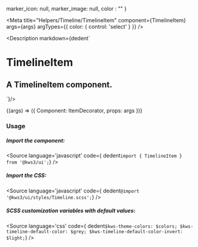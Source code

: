 
  marker_icon: null,
  marker_image: null,
  color : ""
}

<Version />

<Meta
  title="Helpers/Timeline/TimelineItem"
  component={TimelineItem}
  args={args}
  argTypes={{
    color: {
      control: 'select'
    }
  }}
/>

<Description markdown={dedent`
# TimelineItem
## A TimelineItem component.
`}/>

<Canvas>
  <Story
  name="TimelineItem"
  args={args}
  >
  {(args) => ({
    Component: ItemDecorator,
    props: args
  })}
  </Story>
</Canvas>

<ArgsTable story="TimelineItem" />


### Usage
##### Import the component:
<Source
  language='javascript'
  code={ dedent`import { TimelineItem } from '@kws3/ui';`}
/>

##### Import the CSS:
<Source
  language='javascript'
  code={ dedent`@import '@kws3/ui/styles/Timeline.scss';`}
/>

##### SCSS customization variables with default values:
<Source
  language='css'
  code={ dedent`
    $kws-theme-colors: $colors;
    $kws-timeline-default-color: $grey;
    $kws-timeline-default-color-invert: $light;
  `}
/>
